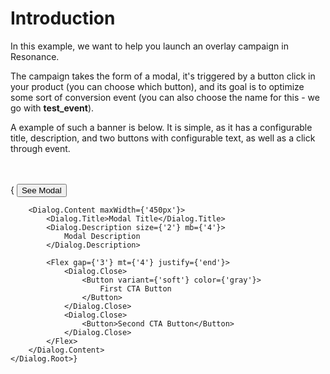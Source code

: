 # Introduction

In this example, we want to help you launch an overlay campaign in Resonance.

The campaign takes the form of a modal, it's triggered by a button click in your product (you can choose which button), and its goal is to optimize some sort of conversion event (you can also choose the name for this - we go with <strong>test_event</strong>).

A example of such a banner is below. It is simple, as it has a configurable title, description, and two buttons with configurable text, as well as a click through event.


<br/>
<br/>
{
    <Dialog.Root>
        <Dialog.Trigger>
            <Button variant={'soft'}>See Modal</Button>
        </Dialog.Trigger>

        <Dialog.Content maxWidth={'450px'}>
            <Dialog.Title>Modal Title</Dialog.Title>
            <Dialog.Description size={'2'} mb={'4'}>
                Modal Description
            </Dialog.Description>

            <Flex gap={'3'} mt={'4'} justify={'end'}>
                <Dialog.Close>
                    <Button variant={'soft'} color={'gray'}>
                        First CTA Button
                    </Button>
                </Dialog.Close>
                <Dialog.Close>
                    <Button>Second CTA Button</Button>
                </Dialog.Close>
            </Flex>
        </Dialog.Content>
    </Dialog.Root>}
